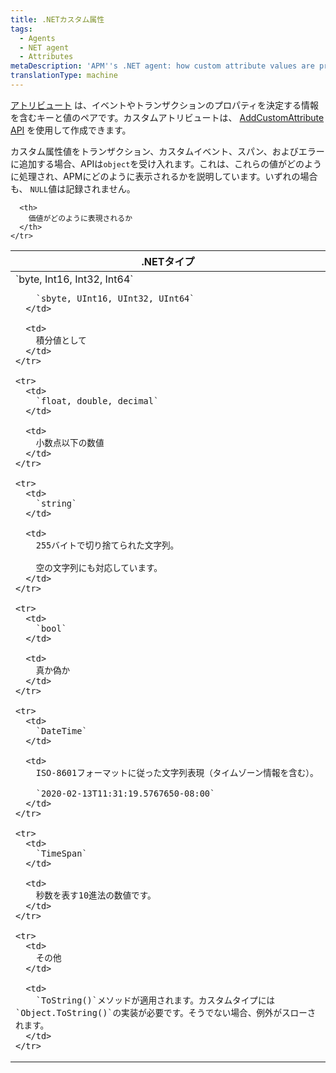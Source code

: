 ```yaml
---
title: .NETカスタム属性
tags:
  - Agents
  - NET agent
  - Attributes
metaDescription: 'APM''s .NET agent: how custom attribute values are processed and how they will appear in APM.'
translationType: machine
---
```


[アトリビュート](/docs/features/agent-attributes) は、イベントやトランザクションのプロパティを決定する情報を含むキーと値のペアです。カスタムアトリビュートは、 [AddCustomAttribute API](/docs/agents/net-agent/net-agent-api/itransaction/#addcustomattribute) を使用して作成できます。

カスタム属性値をトランザクション、カスタムイベント、スパン、およびエラーに追加する場合、APIは`object`を受け入れます。これは、これらの値がどのように処理され、APMにどのように表示されるかを説明しています。いずれの場合も、 `NULL`値は記録されません。

<table>
  <thead>
    <tr>
      <th>
        .NETタイプ
      </th>

      <th>
        価値がどのように表現されるか
      </th>
    </tr>
  </thead>

  <tbody>
    <tr>
      <td>
        `byte, Int16, Int32, Int64`

        `sbyte, UInt16, UInt32, UInt64`
      </td>

      <td>
        積分値として
      </td>
    </tr>

    <tr>
      <td>
        `float, double, decimal`
      </td>

      <td>
        小数点以下の数値
      </td>
    </tr>

    <tr>
      <td>
        `string`
      </td>

      <td>
        255バイトで切り捨てられた文字列。

        空の文字列にも対応しています。
      </td>
    </tr>

    <tr>
      <td>
        `bool`
      </td>

      <td>
        真か偽か
      </td>
    </tr>

    <tr>
      <td>
        `DateTime`
      </td>

      <td>
        ISO-8601フォーマットに従った文字列表現（タイムゾーン情報を含む）。

        `2020-02-13T11:31:19.5767650-08:00`
      </td>
    </tr>

    <tr>
      <td>
        `TimeSpan`
      </td>

      <td>
        秒数を表す10進法の数値です。
      </td>
    </tr>

    <tr>
      <td>
        その他
      </td>

      <td>
        `ToString()`メソッドが適用されます。カスタムタイプには`Object.ToString()`の実装が必要です。そうでない場合、例外がスローされます。
      </td>
    </tr>
  </tbody>
</table>